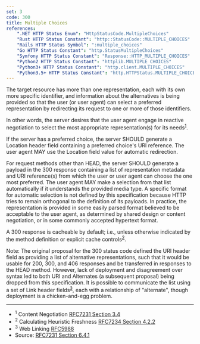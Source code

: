 ```yaml
---
set: 3
code: 300
title: Multiple Choices
references:
    ".NET HTTP Status Enum": "HttpStatusCode.MultipleChoices"
    "Rust HTTP Status Constant": "http::StatusCode::MULTIPLE_CHOICES"
    "Rails HTTP Status Symbol": ":multiple_choices"
    "Go HTTP Status Constant": "http.StatusMultipleChoices"
    "Symfony HTTP Status Constant": "Response::HTTP_MULTIPLE_CHOICES"
    "Python2 HTTP Status Constant": "httplib.MULTIPLE_CHOICES"
    "Python3+ HTTP Status Constant": "http.client.MULTIPLE_CHOICES"
    "Python3.5+ HTTP Status Constant": "http.HTTPStatus.MULTIPLE_CHOICES"
---
```


<CodeTitle code={code} title={title} />

The target resource has more than one representation, each with its own more specific identifier, and information about the alternatives is being provided so that the user (or user agent) can select a preferred representation by redirecting its request to one or more of those identifiers.

In other words, the server desires that the user agent engage in reactive negotiation to select the most appropriate representation(s) for its needs<sup>[1](#ref-1)</sup>.

If the server has a preferred choice, the server SHOULD generate a Location header field containing a preferred choice's URI reference. The user agent MAY use the Location field value for automatic redirection.

For request methods other than HEAD, the server SHOULD generate a payload in the 300 response containing a list of representation metadata and URI reference(s) from which the user or user agent can choose the one most preferred. The user agent MAY make a selection from that list automatically if it understands the provided media type. A specific format for automatic selection is not defined by this specification because HTTP tries to remain orthogonal to the definition of its payloads. In practice, the representation is provided in some easily parsed format believed to be acceptable to the user agent, as determined by shared design or content negotiation, or in some commonly accepted hypertext format.

A 300 response is cacheable by default; i.e., unless otherwise indicated by the method definition or explicit cache controls<sup>[2](#ref-2)</sup>.

Note: The original proposal for the 300 status code defined the URI header field as providing a list of alternative representations, such that it would be usable for 200, 300, and 406 responses and be transferred in responses to the HEAD method. However, lack of deployment and disagreement over syntax led to both URI and Alternates (a subsequent proposal) being dropped from this specification. It is possible to communicate the list using a set of Link header fields<sup>[3](#ref-3)</sup>, each with a relationship of "alternate", though deployment is a chicken-and-egg problem.

---

* <span id="ref-1"><sup>1</sup> Content Negotiation [RFC7231 Section 3.4][2]</span>
* <span id="ref-2"><sup>2</sup> Calculating Heuristic Freshness [RFC7234 Section 4.2.2][3]</span>
* <span id="ref-3"><sup>3</sup> Web Linking [RFC5988][4]</span>
* Source: [RFC7231 Section 6.4.1][1]

[1]: <https://tools.ietf.org/html/rfc7231#section-6.4.1>
[2]: <https://tools.ietf.org/html/rfc7231#section-3.4>
[3]: <https://tools.ietf.org/html/rfc7234#section-4.2.2>
[4]: <https://tools.ietf.org/html/rfc5988>
